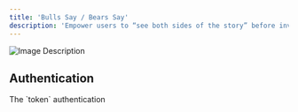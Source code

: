 ```yaml
---
title: 'Bulls Say / Bears Say'
description: 'Empower users to “see both sides of the story” before investing. We simplify investment research for all, whether you’re a seasoned investor or just starting out, this product will simplify your investment decisions by distilling complex analyst reports into actionable insights. This API provides concise summaries of analyst reports, presenting both bullish and bearish arguments for a stock. Say goodbye to jargon-filled reports and hello to clear, insightful information. We analyze the details so you don’t have to. The “Bulls Say” summary highlights positive aspects, while the “Bears Say” summary points out potential risks.'
---
```


![Image Description](https://www.benzinga.com/apis/wp-content/uploads/2023/09/2023-09-20-at-17.45.53.png)

## Authentication

<ParamField query="token" type="apiKey">
  The `token` authentication
</ParamField>
